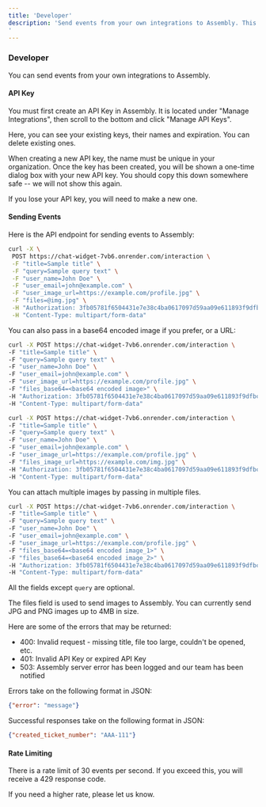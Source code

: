 ```yaml
---
title: 'Developer'
description: 'Send events from your own integrations to Assembly. This is a great way to track how your customers are interacting with your product.
'
---
```

### Developer

You can send events from your own integrations to Assembly. 

#### API Key

You must first create an API Key in Assembly. It is located under "Manage Integrations", then scroll to the bottom and click "Manage API Keys".

Here, you can see your existing keys, their names and expiration. You can delete existing ones. 

When creating a new API key, the name must be unique in your organization. Once the key has been created, you will be shown a one-time dialog box with your new API key. You should copy this down somewhere safe -- we will not show this again. 

If you lose your API key, you will need to make a new one.

#### Sending Events

Here is the API endpoint for sending events to Assembly:

```bash
curl -X \
 POST https://chat-widget-7vb6.onrender.com/interaction \
 -F "title=Sample title" \
 -F "query=Sample query text" \
 -F "user_name=John Doe" \
 -F "user_email=john@example.com" \
 -F "user_image_url=https://example.com/profile.jpg" \
 -F "files=@img.jpg" \
 -H "Authorization: 3fb05781f6504431e7e38c4ba0617097d59aa09e611893f9dfbc306158bffa4e8a3e86f239a3cba19ebe4c5a4bae10d2" \
 -H "Content-Type: multipart/form-data"
```

You can also pass in a base64 encoded image if you prefer, or a URL:

```bash
curl -X POST https://chat-widget-7vb6.onrender.com/interaction \
-F "title=Sample title" \
-F "query=Sample query text" \
-F "user_name=John Doe" \
-F "user_email=john@example.com" \
-F "user_image_url=https://example.com/profile.jpg" \
-F "files_base64=<base64 encoded image>" \
-H "Authorization: 3fb05781f6504431e7e38c4ba0617097d59aa09e611893f9dfbc306158bffa4e8a3e86f239a3cba19ebe4c5a4bae10d2" \
-H "Content-Type: multipart/form-data"
```

```bash
curl -X POST https://chat-widget-7vb6.onrender.com/interaction \
-F "title=Sample title" \
-F "query=Sample query text" \
-F "user_name=John Doe" \
-F "user_email=john@example.com" \
-F "user_image_url=https://example.com/profile.jpg" \
-F "files_image_url=https://example.com/img.jpg" \
-H "Authorization: 3fb05781f6504431e7e38c4ba0617097d59aa09e611893f9dfbc306158bffa4e8a3e86f239a3cba19ebe4c5a4bae10d2" \
-H "Content-Type: multipart/form-data"
```

You can attach multiple images by passing in multiple files.

```bash
curl -X POST https://chat-widget-7vb6.onrender.com/interaction \
-F "title=Sample title" \
-F "query=Sample query text" \
-F "user_name=John Doe" \
-F "user_email=john@example.com" \
-F "user_image_url=https://example.com/profile.jpg" \
-F "files_base64=<base64 encoded image_1>" \
-F "files_base64=<base64 encoded image_2>" \
-H "Authorization: 3fb05781f6504431e7e38c4ba0617097d59aa09e611893f9dfbc306158bffa4e8a3e86f239a3cba19ebe4c5a4bae10d2" \
-H "Content-Type: multipart/form-data"
```

All the fields except `query` are optional. 

The files field is used to send images to Assembly. You can currently send JPG and PNG images up to 4MB in size.

Here are some of the errors that may be returned:

- 400: Invalid request - missing title, file too large, couldn't be opened, etc.
- 401: Invalid API Key or expired API Key
- 503: Assembly server error has been logged and our team has been notified

Errors take on the following format in JSON:

```json
{"error": "message"}
```

Successful responses take on the following format in JSON:

```json
{"created_ticket_number": "AAA-111"}
```

#### Rate Limiting

There is a rate limit of 30 events per second. If you exceed this, you will receive a 429 response code.

If you need a higher rate, please let us know.